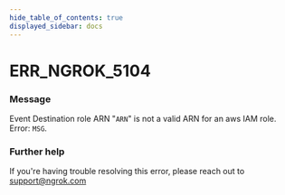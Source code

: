 ```yaml
---
hide_table_of_contents: true
displayed_sidebar: docs
---
```



# ERR_NGROK_5104

### Message

Event Destination role ARN "`ARN`" is not a valid ARN for an aws IAM role. Error: `MSG`.

<ErrorDetails error="err_ngrok_5104" />

### Further help

If you're having trouble resolving this error, please reach out to [support@ngrok.com](mailto:support@ngrok.com?subject=Help%20with%20ERR_NGROK_5104)
